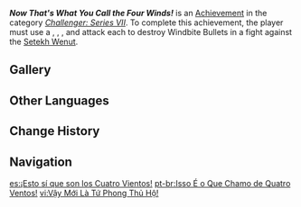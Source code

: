 {{Achievement Infobox
|id           = 82165
|order id     = 2165
|category     = Challenger: Series VII
|description  = Use a Cryo, Pyro, Electro, and Hydro attack each to trigger a [[Swirl]] reaction with the Windbite Bullets in a fight against the [[Setekh Wenut]].
|requirements = 
|primogems    = 5
|tracking     = 
|topic        = Setekh Wenut
|hidden       = 
}}
'''''Now That's What You Call the Four Winds!''''' is an [[Achievement]] in the category ''[[Challenger: Series VII]]''. To complete this achievement, the player must use a {{Cryo}}, {{Pyro}}, {{Electro}}, and {{Hydro}} attack each to destroy Windbite Bullets in a fight against the [[Setekh Wenut]].
<!--
==Gameplay Notes==
-->
==Gallery==
{{Preview
|size=300px
|file=Setekh Wenut Floating State 2
|caption=Destroying Windbite Bullets with Hydro
}}
<!--
==Trivia==

==Video Guides==
{{EVT
|video1   = 
|caption1 = 
}}
-->
==Other Languages==
{{Other Languages
|en       = Now That's What You Call the Four Winds!
|zhs      = 这才叫四风守护！
|zhs_rm   = Zhè Cái Jiào Sìfēng Shǒuhù!
|zht      = 這才叫四風守護！
|zht_rm   = Zhè Cái Jiào Sìfēng Shǒuhù!
|zh_tl    = 
|ja       = これぞ四風守護！
|ja_rm    = Korezo Shifuu Shugo!
|ja_tl    = This is the Guardian of the Four Winds!
|ko       = 내가 바로 바람 사신수!
|ko_tl    = I Am the Guardian of the Four Winds!
|es       = ¡Esto sí que son los Cuatro Vientos!
|es_tl    = This Really Is the Four Winds!
|fr       = Voilà ce qu'on appelle les Quatre Vents !
|fr_tl    = That's What's Called the Four Winds!
|ru       = Вот это настоящий Хранитель четырёх ветров!
|ru_tl    = This is the Real Guardian of the Four Winds!
|th       = นี่ต่างหากละที่เรียกว่าสี่วายุ!
|th_rm    = 
|th_tl    = 
|vi       = Vậy Mới Là Tứ Phong Thủ Hộ!
|vi_tl    = 
|de       = Na, das nenne ich mal Vier Winde!
|de_tl    = Now That's What I Call the Four Winds!
|id       = Ini Baru Namanya The Four Winds!
|id_tl    = Now That's The Four Winds!
|pt       = Isso É o Que Chamo de Quatro Ventos!
|pt_tl    = 
|tr       = İşte Dört Rüzgar Geliyor!
|tr_tl    = Here Come the Four Winds!
|it       = Questi sì che sono i quattro venti!
|it_tl    = 
}}

==Change History==
{{Change History|3.6}}
<!--
==References==
{{Reflist}}
-->
==Navigation==
{{Achievement Navbox}}

[[es:¡Esto sí que son los Cuatro Vientos!]]
[[pt-br:Isso É o Que Chamo de Quatro Ventos!]]
[[vi:Vậy Mới Là Tứ Phong Thủ Hộ!]]